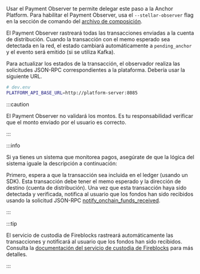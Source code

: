 Usar el Payment Observer te permite delegar este paso a la Anchor Platform. Para habilitar el Payment Observer, usa el `--stellar-observer` flag en la sección de comando del [archivo de composición](../../getting-started.mdx#configuration).

El Payment Observer rastreará todas las transacciones enviadas a la cuenta de distribución. Cuando la transacción con el memo esperado sea detectada en la red, el estado cambiará automáticamente a `pending_anchor` y el evento será emitido (si se utiliza Kafka).

Para actualizar los estados de la transacción, el observador realiza las solicitudes JSON-RPC correspondientes a la plataforma. Debería usar la siguiente URL.

<CodeExample>

```bash
# dev.env
PLATFORM_API_BASE_URL=http://platform-server:8085
```

</CodeExample>

:::caution

El Payment Observer no validará los montos. Es tu responsabilidad verificar que el monto enviado por el usuario es correcto.

:::

:::info

Si ya tienes un sistema que monitorea pagos, asegúrate de que la lógica del sistema iguale la descripción a continuación:

Primero, espera a que la transacción sea incluida en el ledger (usando un SDK). Esta transacción debe tener el memo esperado y la dirección de destino (cuenta de distribución). Una vez que esta transacción haya sido detectada y verificada, notifica al usuario que los fondos han sido recibidos usando la solicitud JSON-RPC [notify_onchain_funds_received](#funds-received-1).

:::

:::tip

El servicio de custodia de Fireblocks rastreará automáticamente las transacciones y notificará al usuario que los fondos han sido recibidos. Consulta la [documentación del servicio de custodia de Fireblocks][fireblocks] para más detalles.

:::

[fireblocks]: ../../custody-services/fireblocks/README.mdx
